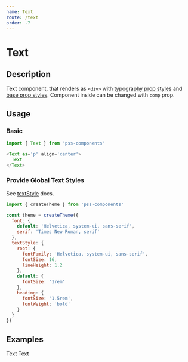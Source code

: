```yaml
---
name: Text
route: /text
order: -7
---
```



# Text

## Description

Text component, that renders as `<div>` with [typography prop styles](https://github.com/exah/pss/blob/master/docs/api.md#typography) and [base prop styles](https://github.com/exah/pss/blob/master/docs/api.md#base). Component inside can be changed with `comp` prop.


## Usage

### Basic

```js
import { Text } from 'pss-components'
```

```js
<Text as='p' align='center'>
  Text
</Text>
```

### Provide Global Text Styles

See [textStyle](https://github.com/exah/pss/blob/master/docs/api.md#textstyle) docs.

```js
import { createTheme } from 'pss-components'

const theme = createTheme({
  font: {
    default: 'Helvetica, system-ui, sans-serif',
    serif: 'Times New Roman, serif'
  },
  textStyle: {
    root: {
      fontFamily: 'Helvetica, system-ui, sans-serif',
      fontSize: 16,
      lineHeight: 1.2
    },
    default: {
      fontSize: '1rem'
    },
    heading: {
      fontSize: '1.5rem',
      fontWeight: 'bold'
    }
  }
})
```

## Examples

<Playground>
  <Text as='p' align='center'>
    Text
  </Text>
</Playground>


<Playground>
  <ThemeProvider theme={theme}>
    <Text as='h1' textStyle='heading' align='center'>
      Text
    </Text>
  </ThemeProvider>
</Playground>
